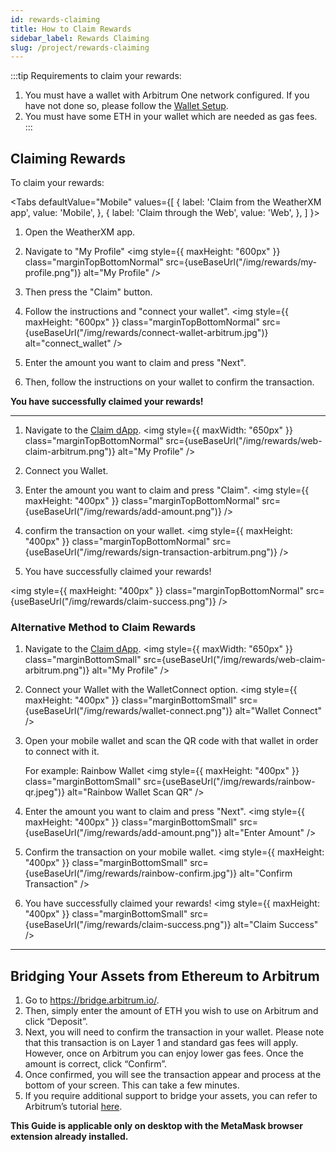 ```yaml
---
id: rewards-claiming
title: How to Claim Rewards
sidebar_label: Rewards Claiming
slug: /project/rewards-claiming
---
```




:::tip 
Requirements to claim your rewards: 
1. You must have a wallet with Arbitrum One network configured. If you have not done so, please follow the [Wallet Setup](/rewards/how-to-join-arbitrum-and-see-your-tokens).
2. You must have some ETH in your wallet which are needed as gas fees. 
:::

## Claiming Rewards

To claim your rewards:

<Tabs
  defaultValue="Mobile"
  values={[
    { label: 'Claim from the WeatherXM app', value: 'Mobile', },
    { label: 'Claim through the Web', value: 'Web', },
  ]
}>

<TabItem value="Mobile">

1. Open the WeatherXM app. 
2. Navigate to "My Profile"
<img style={{ maxHeight: "600px" }} class="marginTopBottomNormal" src={useBaseUrl("/img/rewards/my-profile.png")} alt="My Profile" />

3. Then press the "Claim" button. 
4. Follow the instructions and "connect your wallet".
<img style={{ maxHeight: "600px" }} class="marginTopBottomNormal" src={useBaseUrl("/img/rewards/connect-wallet-arbitrum.jpg")} alt="connect_wallet" />

5. Enter the amount you want to claim and press "Next".
6. Then, follow the instructions on your wallet to confirm the transaction.

**You have successfully claimed your rewards!**

<hr/>

</TabItem>

<TabItem value="Web">

1. Navigate to the [Claim dApp](https://claim.weatherxm.com/).
<img style={{ maxWidth: "650px" }} class="marginTopBottomNormal" src={useBaseUrl("/img/rewards/web-claim-arbitrum.png")} alt="My Profile" />

2. Connect you Wallet.
3. Enter the amount you want to claim and press "Claim".
<img style={{ maxHeight: "400px" }} class="marginTopBottomNormal" src={useBaseUrl("/img/rewards/add-amount.png")} />

4. confirm the transaction on your wallet.
<img style={{ maxHeight: "400px" }} class="marginTopBottomNormal" src={useBaseUrl("/img/rewards/sign-transaction-arbitrum.png")} />

5. You have successfully claimed your rewards!

<img style={{ maxHeight: "400px" }} class="marginTopBottomNormal" src={useBaseUrl("/img/rewards/claim-success.png")} />


</TabItem>

</Tabs>

### Alternative Method to Claim Rewards
1. Navigate to the [Claim dApp](https://claim.weatherxm.com/).
   <img style={{ maxWidth: "650px" }} class="marginBottomSmall" src={useBaseUrl("/img/rewards/web-claim-arbitrum.png")} alt="My Profile" />

2. Connect your Wallet with the WalletConnect option.
   <img style={{ maxHeight: "400px" }} class="marginBottomSmall" src={useBaseUrl("/img/rewards/wallet-connect.png")} alt="Wallet Connect" />

3. Open your mobile wallet and scan the QR code with that wallet in order to connect with it.

   For example: Rainbow Wallet
   <img style={{ maxHeight: "400px" }} class="marginBottomSmall" src={useBaseUrl("/img/rewards/rainbow-qr.jpeg")} alt="Rainbow Wallet Scan QR" />

4. Enter the amount you want to claim and press "Next".
   <img style={{ maxHeight: "400px" }} class="marginBottomSmall" src={useBaseUrl("/img/rewards/add-amount.png")} alt="Enter Amount" />

5. Confirm the transaction on your mobile wallet.
   <img style={{ maxHeight: "400px" }} class="marginBottomSmall" src={useBaseUrl("/img/rewards/rainbow-confirm.jpg")} alt="Confirm Transaction" />

6. You have successfully claimed your rewards!
   <img style={{ maxHeight: "400px" }} class="marginBottomSmall" src={useBaseUrl("/img/rewards/claim-success.png")} alt="Claim Success" />

<hr/>

## Bridging Your Assets from Ethereum to Arbitrum
1. Go to https://bridge.arbitrum.io/.
2. Then, simply enter the amount of ETH you wish to use on Arbitrum and click “Deposit”.
3. Next, you will need to confirm the transaction in your wallet. Please note that this transaction is on Layer 1 and standard gas fees will apply.
However, once on Arbitrum you can enjoy lower gas fees. Once the amount is correct, click “Confirm”.
4. Once confirmed, you will see the transaction appear and process at the bottom of your screen. This can take a few minutes.
5. If you require additional support to bridge your assets, you can refer to Arbitrum’s tutorial [here](https://docs.arbitrum.io/getting-started-users).

 **This Guide is applicable only on desktop with the MetaMask browser extension already installed.**
